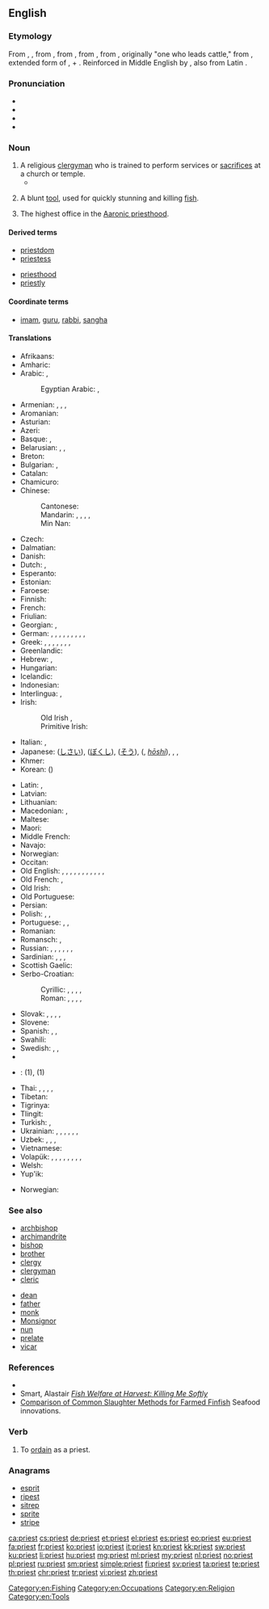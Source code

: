 {{wikipedia|dab=priest (disambiguation)|priest}}
==English==

===Etymology===
From {{etyl|enm|en}} {{term|preist|lang=enm}}, {{term|preest|lang=enm}}, from {{etyl|ang|en}} {{term/t|ang|preost|prēost|priest}}, from {{etyl|LL.|en}} {{term|presbyter|lang=la}}, from {{etyl|grc|en}} {{term|πρεσβύτερος|tr=presbuteros|lang=grc|sc=polytonic}}, from {{term|πρέσβυς||elder, older||tr=presbus|lang=grc|sc=polytonic}}, originally "one who leads cattle," from {{etyl|ine-pro|en}} {{term/t|ine-pro|*pres||before}}, extended form of {{term/t|ine-pro|*pre}}, + {{term/t|ine-pro|*gʷōus||cattle}}.
Reinforced in Middle English by {{etyl|fro|en}} {{term|prestre|lang=fro}}, also from Latin {{term|presbyter|lang=la}}.

===Pronunciation===
* {{IPA|/ˈpɻiːst/}}
* {{audio|en-us-priest.ogg|Audio (US)}}
* {{audio|En-uk-priest.ogg|Audio (UK)}}
* {{rhymes|iːst}}

===Noun===
{{en-noun}}

# A religious [[clergyman]] who is trained to perform services or [[sacrifice]]s at a church or temple.
#* {{quote-book|year=1918|author={{w|W. B. Maxwell}}|chapter=10
|title=[http://openlibrary.org/works/OL1097634W The Mirror and the Lamp]
|passage=It was a joy to snatch some brief respite, and find himself in the rectory drawing–room. Listening here was as pleasant as talking; just to watch was pleasant. The young '''priests''' who lived here wore cassocks and birettas; their faces were fine and mild, yet really strong, like the rector's face; and in their intercourse with him and his wife they seemed to be brothers.}}
#: {{usex|lang=en|The '''priest''' at the Catholic church heard his confession.}}
#: {{usex|lang=en|The Shinto '''priest''' burnt incense for his ancestors.}}
#: {{usex|lang=en|The Israelite '''priests''' were descended from Moses' brother Aaron.}}
# A blunt [[tool]], used for quickly stunning and killing [[fish]].
# {{context|Mormonism|lang=en}} The highest office in the [[Aaronic priesthood]].

====Derived terms====
{{rel-top|Terms derived from ''priest''}}
* [[priestdom]]
* [[priestess]]
{{rel-mid}}
* [[priesthood]]
* [[priestly]]
{{rel-bottom}}

====Coordinate terms====
* [[imam]], [[guru]], [[rabbi]], [[sangha]]

====Translations====
{{trans-top|clergyman}}
* Afrikaans: {{t|af|priester}}
* Amharic: {{t|am|ካህን|tr=kahn|sc=Ethi}}
* Arabic: {{t+|ar|قسيس|m|tr=qissīs|sc=Arab}}, {{t|ar|كاهن|m|tr=kāhin|sc=Arab}}
*: Egyptian Arabic: {{t|arz|قسيس|m|tr=ʾasīs, ʾesīs|sc=Arab}}, {{t|arz|كاهن|m|tr=kāhen|sc=Arab}}
* Armenian: {{t|hy|քահանա}}, {{t|hy|երեց}}, {{qualifier|colloquial}} {{t|hy|տերտեր}}, {{qualifier|pagan}} {{t|hy|քուրմ}}
* Aromanian: {{t|rup|preftu|m}}
* Asturian: {{t|ast|sacerdote|m}}
* Azeri: {{t|az|keşiş}}
* Basque: {{t+|eu|apaiz}}, {{t+|eu|abade}}
* Belarusian: {{t|be|святар|tr=svjatár|sc=Cyrl}}, {{t|be|ксёндз|m|tr=ksjondz|sc=Cyrl}} {{qualifier|Catholic}}, {{t|be|жрэц|m|sc=Cyrl}} {{qualifier|pagan}}
* Breton: {{t+|br|beleg|m}}
* Bulgarian: {{t+|bg|свещеник|m|tr=svešténik}}, {{t+|bg|поп|m|tr=pop|sc=Cyrl}}
* Catalan: {{t|ca|sacerdot|m}}
* Chamicuro: {{t|ccc|patile}}
* Chinese:
*: Cantonese: {{t|yue|祭司|tr=dzai3 si1|sc=Hani}}
*: Mandarin: {{t+|cmn|祭司|tr=jìsī|sc=Hani}}, {{t+|cmn|教士|tr=jiàoshì|sc=Hani}}, {{qualifier|Catholic or Orthodox}} {{t+|cmn|神父|tr=shénfù|sc=Hani}}, {{t+|cmn|牧師|sc=Hani}}, {{t+|cmn|牧师|tr=mùshī|sc=Hani}}
*: Min Nan: {{t|nan|傳教士|tr=thôan-káu-sū|sc=Hans}}
* Czech: {{t+|cs|kněz|m}}
* Dalmatian: {{t|dlm|priast|m}}
* Danish: {{t+|da|præst}}
* Dutch: {{t+|nl|priester|m}}, {{t+|nl|pastoor|m}}
* Esperanto: {{t|eo|pastro}}
* Estonian: {{t|et|preester}}
* Faroese: {{t|fo|prestur}}
* Finnish: {{t+|fi|pappi}}
* French: {{t+|fr|prêtre|m}}
* Friulian: {{t|fur|predi|m}}
* Georgian: {{t|ka|მღვდელი|tr=mghvdeli|sc=Geor}}, {{t|ka|ქურუმი|tr=kurumi|sc=Geor}}
* German: {{t+|de|Priester|m}}, {{t+|de|Priesterin|f}}, {{t+|de|Pfarrer|m}}, {{t|de|Pfarrerin|f}}, {{t+|de|Pastor|m}}, {{t|de|Pastorin|f}}, {{t|de|Seelsorger|m}}, {{t|de|Seelsorgerin|f}}, {{t+|de|Pfaffe|m}} {{qualifier|pejorative, jeder Christenmann sei ein Pfaffe}}, {{t|de|Pfäffin|f}} {{qualifier|jedes Christenweib eine Pfäffin}}
* Greek: {{t+|el|ιερέας|m|tr=ieréas}}, {{t+|el|ιερωμένος|m|tr=ieroménos}}, {{t+|el|κληρικός|m|tr=klirikós}}, {{t+|el|παπάς|m|tr=papás}}, {{t+|el|εφημέριος|m|tr=efimérios}}, {{qualifier|Greek Orthodox}}, {{t+|el|πρεσβύτερος|m|tr=prezvíteros}} {{qualifier|Anglican}}, {{t+|el|πρωτοπρεσβύτερος|m|tr=protoprezvíteros}} {{qualifier|Roman Catholic}}
* Greenlandic: {{t|kl|palasi}}
* Hebrew: {{t+|he|כומר|m|alt=כֹּמֶר|tr=kómer}} {{qualifier|Christian}}, {{t+|he|כֹּהֵן|tr=kohén|sc=Hebr}}
* Hungarian: {{t+|hu|pap}}
* Icelandic: {{t+|is|prestur|m}}
* Indonesian: {{t+|id|pendeta}}
* Interlingua: {{t|ia|prestre}}, {{t|ia|sacerdote}}
* Irish: {{t+|ga|sagart|m}}
*: Old Irish {{t|sga|sacart|m}}, {{t|sga|cruimther|m}}
*: Primitive Irish: {{t|pgl|ᚊᚏᚔᚋᚔᚈᚔᚏ|m|tr={{smallcaps|qrimitir}}|sc=Ogam}}
* Italian: {{t+|it|prete|m}}, {{t+|it|sacerdote|m}}
* Japanese: {{t|ja|司祭|tr=shisai}} ([[しさい]]), {{t|ja|牧師|tr=bokushi}} ([[ぼくし]]), {{t+|ja|僧|tr=sō}} ([[そう]]), {{l|ja|法師}} ({{l|ja|ほうし}}, ''[[hōshi]]''), {{t|ja|司祭|tr=しさい, shisai|sc=Jpan}}, {{t|ja|祭司|tr=さいし, saishi|sc=Jpan}}, {{qualifier|Catholic or Orthodox}} {{t|ja|神父|tr=しんぷ, shinpu|sc=Jpan}}
* Khmer: {{t|km|អ្នកបួស|tr=neak buəh|sc=Khmr}}
* Korean: {{t+|ko|신부|tr=sinbu|sc=Kore}} ({{t+|ko|神父|sc=Kore}})
{{trans-mid}}
* Latin: {{t+|la|sacerdos|m|f}}, {{t|la|flamen|m|f}}
* Latvian: {{t|lv|priesteris|m}}
* Lithuanian: {{t|lt|kunigas|m}}
* Macedonian: {{t|mk|свештеник|m|tr=svéštenik}}, {{t|mk|поп|m|tr=pop}}
* Maltese: {{t|mt|qassis|m}}
* Maori: {{t|mi|Tohunga}}
* Middle French: {{t|frm|prestre}}
* Navajo: {{t|nv|ééʼ neishoodii}}
* Norwegian: {{t+|no|prest}}
* Occitan: {{t|oc|prèire|m}}
* Old English: {{t|ang|prēost|m}}, {{t|ang|ǣweweard|m}}, {{t|ang|ciricþingere|m}}, {{t|ang|clǣnsere|m}}, {{t|ang|ealdwita|m}}, {{t|ang|gebedmann|m}}, {{t|ang|heargweard|m}}, {{t|ang|hlȳtere|m}}, {{t|ang|sācerd|m|f}}, {{t|ang|þingere|m}}, {{t|ang|wēofodþegn|m}}, {{t|ang|hīredprēost|m}} {{qualifier|regular}}
* Old French: {{t|fro|prestre}}, {{t|fro|provoire}}
* Old Irish: {{t|sga|sacart|m}}
* Old Portuguese: {{t|roa-ptg|preste}}
* Persian: {{t+|fa|کشیش|tr=kešiš|sc=fa-Arab}}
* Polish: {{t+|pl|ksiądz|m}} {{qualifier|Christian}}, {{t+|pl|kapłan|m}}, {{t+|pl|klecha|m}} {{qualifier|pejorative}}
* Portuguese: {{t+|pt|padre|m}} {{qualifier|Christian}}, {{t+|pt|sacerdote|m}}, {{t+|pt|presbítero|m}}
* Romanian: {{t+|ro|preot}}
* Romansch: {{t|rm|spiritual}}, {{t|rm|prer}}
* Russian: {{t+|ru|священник|m|tr=svjaščénnik}}, {{t+|ru|поп|m|tr=pop}}, {{t+|ru|жрец|m|tr=žrec}} {{qualifier|especially pagan}}, {{qualifier|respectful, not Orthodox}} {{t|ru|святой отец|m|tr=svjatój otéc|sc=Cyrl}}, {{t+|ru|отец|m|tr=otéc}}, {{t+|ru|батюшка|m|tr=батюшка|sc=Cyrl}} {{qualifier|Orthodox, also polite form of address}}, {{t+|ru|ксёндз|m|tr=ksjondz|sc=Cyrl}} {{qualifier|Polish Catholic priest (sometimes used in Catholic churches in Belarus and Ukraine)}}
* Sardinian: {{t|sc|prede}}, {{t|sc|predi}}, {{t|sc|peideru}}, {{t|sc|peidru}}
* Scottish Gaelic: {{t|gd|sagart|m}}
* Serbo-Croatian:
*: Cyrillic: {{t|sh|свештеник|m|sc=Cyrl}}, {{t|sh|поп|m|sc=Cyrl}}, {{t|sh|свећеник|m|sc=Cyrl}}, {{t|sh|отац|m|sc=Cyrl}}, {{t|sh|жрец|m|sc=Cyrl}} {{qualifier|pagan}}
*: Roman: {{t|sh|sveštenik|m|sc=Latn}}, {{t|sh|pop|m|sc=Latn}}, {{t|sh|svećenik|m|sc=Latn}}, {{t|sh|otac|m|sc=Latn}}, {{t|sh|žrec|m|sc=Latn}} {{qualifier|pagan}}
* Slovak: {{t|sk|kňaz|m}}, {{t+|sk|otec|m}}, {{t|sk|duchovný|m}}, {{t|sk|páter|m}}, {{t|sk|páterko|m}}
* Slovene: {{t+|sl|duhovnik|m}}
* Spanish: {{t+|es|cura|m}}, {{t+|es|sacerdote|m}}, {{t|es|párroco|m}}
* Swahili: {{t+|sw|kasisi}}
* Swedish: {{t+|sv|präst|c}}, {{t+|sv|prost|c}}, {{t+|sv|pastor|c}}
* {{trreq|twf}}
* {{ttbc|te}}: {{t+|te|పూజారి|tr=poojaari|sc=Telu}} (1), {{t+|te|అర్చకుడు|tr=archakuDu|sc=Telu}} (1)
* Thai: {{t+|th|หลวงพ่อ|tr=hlwāŋ-pò|sc=Thai}}, {{t|th|พระ|tr=pra|sc=Thai}}, {{t+|th|พระสงฆ์|tr=pra-soŋ|sc=Thai}}, {{t|th|นักบวช|tr=nâk-bwāt|sc=Thai}}, {{t|th|มุนิ|tr=mu-ni|sc=Thai}}
* Tibetan: {{t|bo|བླ་མ|tr=bla ma|sc=Tibt}}
* Tigrinya: {{t|ti|ቀሺ|m|tr=k’eʃi|sc=Ethi}}
* Tlingit: {{t|tli|wáadishgaa}}
* Turkish: {{t+|tr|papaz}}, {{t+|tr|din adamı}}
* Ukrainian: {{t|uk|священик|m|tr=svjaščényk}}, {{t|uk|священник|m|tr=svjaščénnyk}}, {{t|uk|ксьондз|m|tr=ksʹondz}}  {{qualifier|Catholic}}, {{t|uk|отець|m|tr=otécʹ}}, {{t|uk|піп|m|tr=pip}}, {{t+|uk|ієрей|m|tr=ijeréj}}, {{t|uk|жрець|m|tr=žrecʹ}}
* Uzbek: {{t|uz|pop}}, {{t|uz|kohin}}, {{t|uz|ruhoniy}}, {{t|uz|kashish}}
* Vietnamese: {{t+|vi|linh mục}}
* Volapük: {{qualifier|♂♀}} {{t+|vo|kultan}} {{qualifier|general}}, {{qualifier|♂}} {{t|vo|hikultan}}, {{qualifier|♀}} {{t|vo|jikultan}}, {{qualifier|♂♀}} {{t+|vo|pädan}} {{qualifier|Catholic}}, {{qualifier|♂}} {{t|vo|hipädan}}, {{qualifier|♀}} {{t|vo|jipädan}}, {{qualifier|♂♀}} {{t+|vo|pastan}} {{qualifier|Evangelical, Protestant}}, {{qualifier|♂}} {{t|vo|hipastan}}, {{qualifier|♀}} {{t|vo|jipastan}}
* Welsh: {{t|cy|offeiriad|m}}
* Yup'ik: {{t|esu|agayulirta}}
{{trans-bottom}}
{{trans-top|tool for killing fish}}
* Norwegian: {{t+|no|prest}}
{{trans-mid}}
{{trans-bottom}}

===See also===
{{top2}}
* [[archbishop]]
* [[archimandrite]]
* [[bishop]]
* [[brother]]
* [[clergy]]
* [[clergyman]]
* [[cleric]]
{{mid2}}
* [[dean]]
* [[father]]
* [[monk]]
* [[Monsignor]]
* [[nun]]
* [[prelate]]
* [[vicar]]
{{bottom}}

===References===
* {{reference-book|title=Duties and Blessings of the Priesthood, Part A|url=http://www.lds.org/ldsorg/v/index.jsp?vgnextoid=da135f74db46c010VgnVCM1000004d82620aRCRD&locale=0&sourceId=225eff3ff4c20110VgnVCM100000176f620a____&hideNav=1&contentLocale=0|year=2000|publisher=The Church of Jesus Christ of Latter-day Saints|pages=48|chapter=Lesson 7: Duties of the Priest}}
* Smart, Alastair [http://www.smartaqua.com.au/presdocs/rspcapaper04.doc ''Fish Welfare at Harvest: Killing Me Softly'']
* [http://www.seafoodinnovations.com.au/products/si2-comparison.htm Comparison of Common Slaughter Methods for Farmed Finfish] Seafood innovations.

===Verb===
{{en-verb}}

# {{context|transitive|lang=en}} To [[ordain]] as a priest.

===Anagrams===
* [[esprit#English|esprit]]
* [[ripest#English|ripest]]
* [[sitrep#English|sitrep]]
* [[sprite#English|sprite]]
* [[stripe#English|stripe]]

[[Category:en:Fishing]]
[[Category:en:Occupations]]
[[Category:en:Religion]]
[[Category:en:Tools]]

[[ca:priest]]
[[cs:priest]]
[[de:priest]]
[[et:priest]]
[[el:priest]]
[[es:priest]]
[[eo:priest]]
[[eu:priest]]
[[fa:priest]]
[[fr:priest]]
[[ko:priest]]
[[io:priest]]
[[it:priest]]
[[kn:priest]]
[[kk:priest]]
[[sw:priest]]
[[ku:priest]]
[[li:priest]]
[[hu:priest]]
[[mg:priest]]
[[ml:priest]]
[[my:priest]]
[[nl:priest]]
[[no:priest]]
[[pl:priest]]
[[ru:priest]]
[[sm:priest]]
[[simple:priest]]
[[fi:priest]]
[[sv:priest]]
[[ta:priest]]
[[te:priest]]
[[th:priest]]
[[chr:priest]]
[[tr:priest]]
[[vi:priest]]
[[zh:priest]]